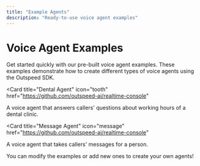 ```yaml
---
title: "Example Agents"
description: "Ready-to-use voice agent examples"
---
```


# Voice Agent Examples

Get started quickly with our pre-built voice agent examples. These examples demonstrate how to create different types of voice agents using the Outspeed SDK.

<Card
  title="Dental Agent"
  icon="tooth"
  href="https://github.com/outspeed-ai/realtime-console"
>
  A voice agent that answers callers' questions about working hours of a dental clinic.
</Card>

<Card
  title="Message Agent"
  icon="message"
  href="https://github.com/outspeed-ai/realtime-console"
>
  A voice agent that takes callers' messages for a person.
</Card>

You can modify the examples or add new ones to create your own agents!